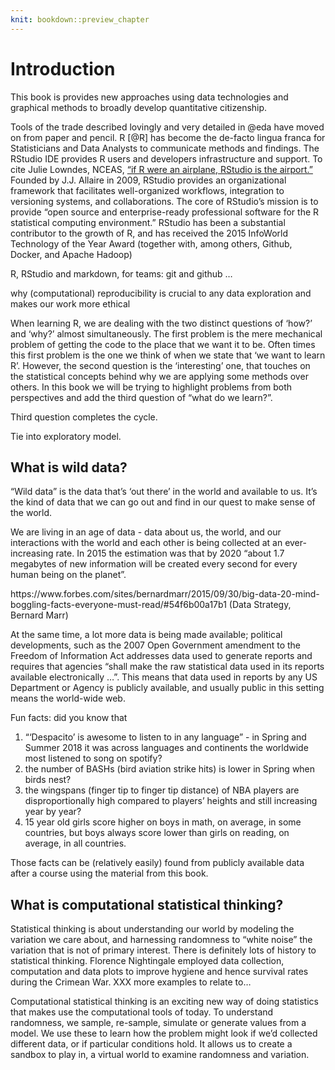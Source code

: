 ```yaml
---
knit: bookdown::preview_chapter
---
```


# Introduction {#intro}

This book is provides new approaches using data technologies and graphical methods to broadly develop quantitative citizenship. 

Tools of the trade  described lovingly and very detailed in @eda have moved on from paper and pencil. R [@R] has become the de-facto lingua franca for Statisticians and Data Analysts to communicate methods and findings. The RStudio IDE provides R users and developers infrastructure and support. To cite Julie Lowndes, NCEAS, ["if R were an airplane, RStudio is the airport." ](http://jules32.github.io/2016-07-12-Oxford/R_RStudio/)
Founded by J.J. Allaire in 2009, RStudio provides an organizational framework that facilitates well-organized workflows, integration to versioning systems, and collaborations.
The core of RStudio's mission is to provide "open source and enterprise-ready professional software for the R statistical computing environment."
RStudio has been a substantial contributor to the growth of R, and has  received the 
2015 InfoWorld Technology of the Year Award  (together with, among others, Github, Docker, and Apache Hadoop)


 R, RStudio and markdown, for teams: git and github ... 

why (computational) reproducibility is crucial to any data exploration and makes our work more ethical

When learning R, we are dealing with the two distinct questions of 'how?' and 'why?' almost simultaneously. 
The first problem is the mere mechanical problem of getting the code to the place that we want it to be. Often times this first problem is the one we think of when we state that 'we want to learn R'. However, the second question is the 'interesting' one, that touches on the statistical concepts behind why we are applying some methods over others. In this book we will be trying to highlight problems from both perspectives and add the third  question of "what do we learn?".

Third question completes the cycle. 

Tie into exploratory model.

## What is **wild** data?

"Wild data" is the data that's 'out there' in the world and available to us. It's the kind of data that we can go out and find in our quest to make sense of the world.

We are living in an age of data - data about us, the world, and our interactions with the world and each other is being collected at an ever-increasing rate. In 2015 the estimation was that by 2020 "about 1.7 megabytes of new information will be created every second for every human being on the planet". 

https://www.forbes.com/sites/bernardmarr/2015/09/30/big-data-20-mind-boggling-facts-everyone-must-read/#54f6b00a17b1 (Data Strategy, Bernard Marr)

At the same time, a lot more data is being made available; political developments, such as the 2007 Open Government amendment to the Freedom of Information Act addresses data  used to generate reports and requires that agencies "shall make the raw statistical data used in its reports available electronically ...". 
This means that data used in reports by any US Department or Agency is publicly available, and usually public in this setting means the world-wide web.  

Fun facts: did you know that

(1) "'Despacito' is awesome to listen to in any language" - in Spring and Summer 2018 it was across languages and continents the worldwide  most listened to song on spotify? 
(2) the number of BASHs (bird aviation strike hits) is lower in Spring when birds nest? 
(3) the wingspans (finger tip to finger tip distance) of NBA players are disproportionally high compared to players' heights and still increasing year by year? 
(4) 15 year old girls score higher on boys in math, on average, in some countries, but boys always score lower than girls on reading, on average, in all countries. 

Those facts can be (relatively easily) found from publicly available data after a course using the material from this book. 

## What is computational statistical thinking?

Statistical thinking is about understanding our world by modeling the variation we care about, and harnessing randomness to "white noise" the variation that is not of primary interest. There is definitely lots of history to statistical thinking. Florence Nightingale employed data collection, computation and data plots to improve hygiene and hence survival rates during the Crimean War. XXX more examples to relate to...

Computational statistical thinking is an exciting new way of doing statistics that makes use the computational tools of today. To understand randomness, we sample, re-sample, simulate or generate values from a model. We use these to learn how the problem might look if we'd collected different data, or if particular conditions hold. It allows us to create a sandbox to play in, a virtual world to examine randomness and variation. 

